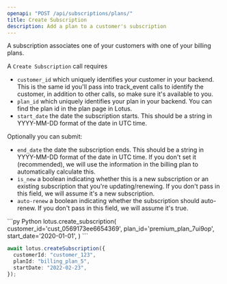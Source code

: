 ```yaml
---
openapi: "POST /api/subscriptions/plans/"
title: Create Subscription
description: Add a plan to a customer's subscription
---
```


A subscription associates one of your customers with one of your billing plans.

A `Create Subscription` call requires

- `customer_id` which uniquely identifies your customer in your backend. This is the same id you'll pass into track_event calls to identify the customer, in addition to other calls, so make sure it's available to you.
- `plan_id` which uniquely identifies your plan in your backend. You can find the plan id in the plan page in Lotus.
- `start_date` the date the subscription starts. This should be a string in YYYY-MM-DD format of the date in UTC time.

Optionally you can submit:

- `end_date` the date the subscription ends. This should be a string in YYYY-MM-DD format of the date in UTC time. If you don't set it (recommended), we will use the information in the billing plan to automatically calculate this.
- `is_new` a boolean indicating whether this is a new subscription or an existing subscription that you're updating/renewing. If you don't pass in this field, we will assume it's a new subscription.
- `auto-renew` a boolean indicating whether the subscription should auto-renew. If you don't pass in this field, we will assume it's true.

<CodeGroup>
```py Python
lotus.create_subscription(
  customer_id='cust_0569173ee6654369',
  plan_id='premium_plan_7ui9op',
  start_date='2020-01-01',
)
```

```ts Typescript
await lotus.createSubscription({
  customerId: "customer_123",
  planId: "billing_plan_5",
  startDate: "2022-02-23",
});
```

</CodeGroup>
